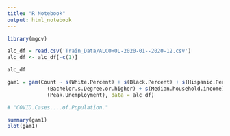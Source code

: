 ```yaml
---
title: "R Notebook"
output: html_notebook
---
```


```r
library(mgcv)
```

```r
alc_df = read.csv('Train_Data/ALCOHOL-2020-01--2020-12.csv')
alc_df <- alc_df[-c(1)]
```

```r
alc_df
```

```r
gam1 = gam(Count ~ s(White.Percent) + s(Black.Percent) + s(Hispanic.Percent) +
             (Bachelor.s.Degree.or.higher) + s(Median.household.income) + 
             (Peak.Unemployment), data = alc_df)

# "COVID.Cases....of.Population."
```

```r
summary(gam1)
plot(gam1)
```
